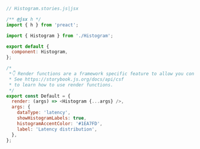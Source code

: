 ```js
// Histogram.stories.js|jsx

/** @jsx h */
import { h } from 'preact';

import { Histogram } from './Histogram';

export default {
  component: Histogram,
};

/*
 *👇 Render functions are a framework specific feature to allow you control on how the component renders.
 * See https://storybook.js.org/docs/api/csf
 * to learn how to use render functions.
 */
export const Default = {
  render: (args) => <Histogram {...args} />,
  args: {
    dataType: 'latency',
    showHistogramLabels: true,
    histogramAccentColor: '#1EA7FD',
    label: 'Latency distribution',
  },
};
```
